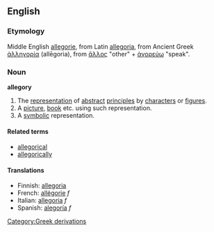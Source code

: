 ==English==
===Etymology===
Middle English [[allegorie]], from Latin [[allegoria]], from Ancient Greek [[ἀλληγορία]] (allēgoria), from [[ἄλλος]] "other" + [[ἀγορεύω]] "speak".

===Noun===
'''allegory'''
{{wikipedia}}
#The [[representation]] of [[abstract]] [[principle]]s by [[character]]s or [[figure]]s.
#A [[picture]], [[book]] etc. using such representation.
#A [[symbol]]ic representation.

====Related terms====
*[[allegorical]]
*[[allegorically]]

====Translations====
*Finnish: [[allegoria]]
*French: [[allégorie]] ''f''
*Italian: [[allegoria]] ''f''
*Spanish: [[alegoría]] ''f''
[[Category:Greek derivations]]